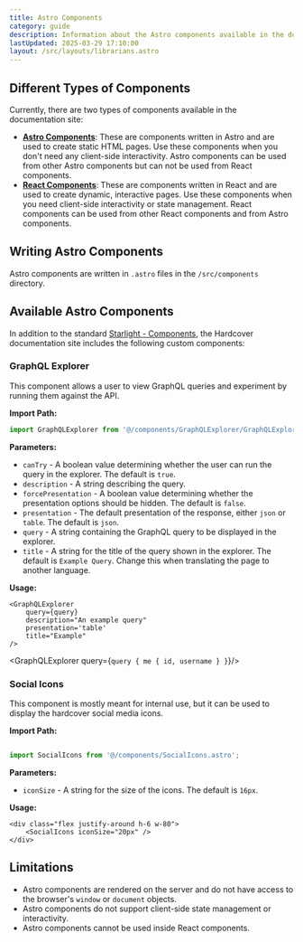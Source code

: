 ```yaml
---
title: Astro Components
category: guide
description: Information about the Astro components available in the documentation site.
lastUpdated: 2025-03-29 17:10:00
layout: /src/layouts/librarians.astro
---
```



## Different Types of Components
Currently, there are two types of components available in the documentation site:
- [**Astro Components**](./astro-components): These are components written in Astro and are used to create static HTML pages. Use these components when you don't need any client-side interactivity. Astro components can be used from other Astro components but can not be used from React components.
- [**React Components**](./react-components): These are components written in React and are used to create dynamic, interactive pages. Use these components when you need client-side interactivity or state management. React components can be used from other React components and from Astro components.

## Writing Astro Components
Astro components are written in `.astro` files in the `/src/components` directory.

## Available Astro Components
In addition to the standard [Starlight - Components](https://starlight.astro.build/guides/components/), the Hardcover
documentation site includes the following custom components:

### GraphQL Explorer

This component allows a user to view GraphQL queries and experiment by running them against the API.

**Import Path:**

```js
import GraphQLExplorer from '@/components/GraphQLExplorer/GraphQLExplorer.astro';
```

**Parameters:**

- `canTry` - A boolean value determining whether the user can run the query in the explorer. The default is `true`.
- `description` - A string describing the query.
- `forcePresentation` - A boolean value determining whether the presentation options should be hidden. The default is `false`.
- `presentation` - The default presentation of the response, either `json` or `table`. The default is `json`.
- `query` - A string containing the GraphQL query to be displayed in the explorer.
- `title` - A string for the title of the query shown in the explorer. The default is `Example Query`. Change this when translating the page to another language.

**Usage:**

```mdx
<GraphQLExplorer
    query={query}
    description="An example query"
    presentation='table'
    title="Example"
/>
```

<GraphQLExplorer query={`
query {
    me {
        id,
        username
    }
}
`}/>

### Social Icons

This component is mostly meant for internal use, but it can be used to display the hardcover social media icons.

**Import Path:**

```js

import SocialIcons from '@/components/SocialIcons.astro';

```

**Parameters:**

- `iconSize` - A string for the size of the icons. The default is `16px`.

**Usage:**

```mdx
<div class="flex justify-around h-6 w-80">
    <SocialIcons iconSize="20px" />
</div>
```

<div className="flex justify-around h-6 w-80">
    <SocialIcons iconSize="20px" />
</div>

## Limitations
- Astro components are rendered on the server and do not have access to the browser's `window` or `document` objects.
- Astro components do not support client-side state management or interactivity.
- Astro components cannot be used inside React components.
